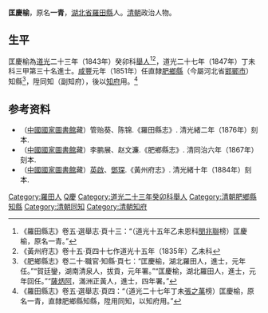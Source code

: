 '''匡慶榆'''，原名'''一青'''，[[湖北省|湖北省]][[羅田縣|羅田縣]]人。[[清朝|清朝]]政治人物。

== 生平 ==
匡慶榆為[[道光|道光]]二十三年（1843年）癸卯科[[舉人|舉人]]<ref>《羅田縣志》卷五·選舉志·頁十三：“（道光十五年乙未恩科[[閔兆聯|閔兆聯]]榜）匡慶榆，原名一青。”</ref><ref>《黃州府志》卷十五·頁四十七作道光十五年（1835年）乙未科</ref>，道光二十七年（1847年）丁未科三甲第三十名進士。[[咸豐|咸豐]]元年（1851年）任直隸[[肥鄉縣|肥鄉縣]]（今屬河北省[[邯鄲市|邯鄲市]]）知縣<ref>《肥鄉縣志》卷二十·職官·知縣·頁七：“匡慶榆，湖北羅田人，進士，元年任。”“賀廷鑾，湖南清泉人，拔貢，元年署。”“匡慶榆，湖北羅田人，進士，元年回任。”“[[薩炳阿|薩炳阿]]，滿洲正黃人，進士，四年署。”</ref>，陞同知（副知府），後以[[知府|知府]]用。<ref>《羅田縣志》卷五·選舉志·頁四：“（道光二十七年丁未[[張之萬|張之萬]]榜）匡慶榆，原名一青，直隸肥鄉縣知縣，陞用同知，以知府用。”</ref>

== 参考资料 ==
{{reflist}}

*（[[中國國家圖書館|中國國家圖書館]]藏）管贻葵、陈锦.《羅田縣志》. 清光緒二年（1876年）刻本.
*（[[中國國家圖書館|中國國家圖書館]]藏）李鹏展、赵文濂.《肥鄉縣志》. 清同治六年（1867年）刻本.
*（[[中國國家圖書館|中國國家圖書館]]藏）[[英啟|英啟]]、[[鄧琛|鄧琛]].《黃州府志》. 清光緒十年（1884年）刻本.

{{道光二十七年丁未科殿試金榜}}

{{Authority control}}

{{DEFAULTSORT:Kuang匡}}
[[Category:羅田人|Category:羅田人]]
[[Category:匡姓|Q慶]]
[[Category:道光二十三年癸卯科舉人|Category:道光二十三年癸卯科舉人]]
[[Category:清朝肥鄉縣知縣|Category:清朝肥鄉縣知縣]]
[[Category:清朝同知|Category:清朝同知]]
[[Category:清朝知府|Category:清朝知府]]


{{清朝人物小作品}}